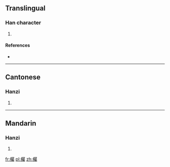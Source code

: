 ==Translingual==

===Han character===
{{Han char|rn=75|rad=木|as=21|sn=25|four=4792<sub>7</sub>|canj=木尸水戈 (DSEI)}}

# {{defn|Han|sort=木21}}

====References====
* {{Han ref|kx=0564.140|dkj=15968|dj=0953.180|hdz=21326.130|uh=6B18|ud=27416|bh=F8F1|bd=63729}}

----

==Cantonese==

===Hanzi===
{{yue-hanzi|jyut=|y=juk1}}

# {{defn|lang=yue|sort=木21}}

----

==Mandarin==

===Hanzi===
{{cmn-hanzi|pin=[[zhǔ]] ([[zhu3]])|wg=chu<sup>3</sup>}}

# {{defn|lang=cmn|sort=木21}}

[[fr:欘]]
[[pl:欘]]
[[zh:欘]]